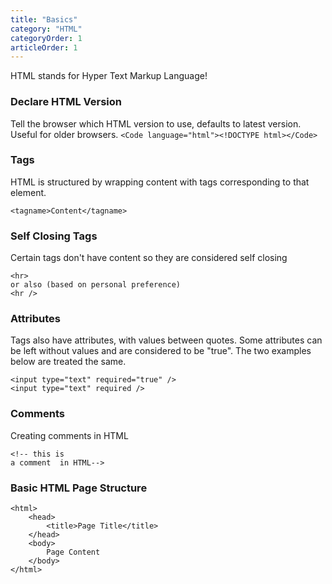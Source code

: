 ```yaml
---
title: "Basics"
category: "HTML"
categoryOrder: 1
articleOrder: 1
---
```



HTML stands for Hyper Text Markup Language!

### Declare HTML Version
Tell the browser which HTML version to use, defaults to latest version. Useful for older browsers.
```<Code language="html"><!DOCTYPE html></Code>```

### Tags
HTML is structured by wrapping content with tags corresponding to that element.
```
<tagname>Content</tagname>
```

### Self Closing Tags
Certain tags don't have content so they are considered self closing
```
<hr>
or also (based on personal preference)
<hr />
```
### Attributes
Tags also have attributes, with values between quotes.  Some attributes can be left without values and are considered to be "true".
The two examples below are treated the same.
```
<input type="text" required="true" />
<input type="text" required />
```
### Comments
Creating comments in HTML
```
<!-- this is 
a comment  in HTML-->
```

### Basic HTML Page Structure

```
<html>
    <head>
        <title>Page Title</title>
    </head>
    <body>
        Page Content
    </body>
</html>
```